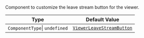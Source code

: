 Component to customize the leave stream button for the viewer.

| Type                          | Default Value                                                                                                                                                                          |
| ----------------------------- | -------------------------------------------------------------------------------------------------------------------------------------------------------------------------------------- |
| `ComponentType`\| `undefined` | [`ViewerLeaveStreamButton`](https://github.com/GetStream/stream-video-js/blob/main/packages/react-native-sdk/src/components/Livestream/LiveStreamControls/ViewerLeaveStreamButton.tsx) |
